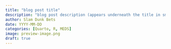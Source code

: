 ```yaml
---
title: "blog post title"
description: "blog post description (appears underneath the title in smaller text) which is included on the listing page"
author: Slam Dunk Bets
date: YYYY-MM-DD
categories: [Quarto, R, MEDS] 
image: preview-image.png
draft: true 
---
```

